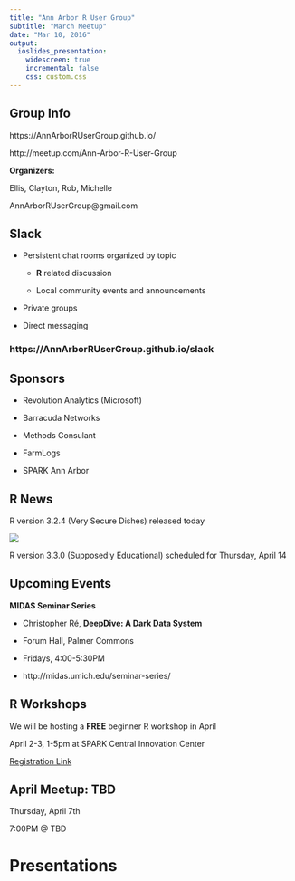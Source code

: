 ```yaml
---
title: "Ann Arbor R User Group"
subtitle: "March Meetup"
date: "Mar 10, 2016"
output:
  ioslides_presentation:
    widescreen: true
    incremental: false
    css: custom.css
---
```


## Group Info {.reallybig}

https://AnnArborRUserGroup.github.io/

http://meetup.com/Ann-Arbor-R-User-Group

**Organizers:**

Ellis, Clayton, Rob, Michelle

AnnArborRUserGroup@gmail.com

## Slack {.bigger}

* Persistent chat rooms organized by topic

    + **R** related discussion
    
    + Local community events and announcements

* Private groups

* Direct messaging

### **https://AnnArborRUserGroup.github.io/slack**

## Sponsors {.biggest}

* Revolution Analytics (Microsoft)

* Barracuda Networks

* Methods Consulant

* FarmLogs

* SPARK Ann Arbor 

## R News {.biggest}

R version 3.2.4 (Very Secure Dishes) released today

![](imgs/pe_c110217.jpg)

R version 3.3.0 (Supposedly Educational) scheduled for Thursday, April 14

## Upcoming Events {.biggest}

**MIDAS Seminar Series**

* Christopher Ré, **DeepDive: A Dark Data System**

* Forum Hall, Palmer Commons

* Fridays, 4:00-5:30PM

* http://midas.umich.edu/seminar-series/

## R Workshops {.biggest}

We will be hosting a **FREE** beginner R workshop in April    

April 2-3, 1-5pm at SPARK Central Innovation Center
      
[Registration Link](https://www.eventbrite.com/e/aarug-beginning-r-workshop-tickets-22609523694)

## April Meetup: TBD {.reallybig}

Thursday, April 7th

7:00PM @ TBD

# Presentations


